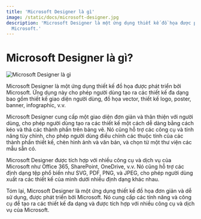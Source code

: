```yaml
---
title: 'Microsoft Designer là gì'
image: /static/docs/microsoft-designer.jpg
description: 'Microsoft Designer là một ứng dụng thiết kế đồ họa được phát triển bởi
  Microsoft.'
---
```


# Microsoft Designer là gì?

![Microsoft Designer là gì](/static/docs/microsoft-designer.jpg)

Microsoft Designer là một ứng dụng thiết kế đồ họa được phát triển bởi
Microsoft. Ứng dụng này cho phép người dùng tạo ra các thiết kế đa dạng bao gồm
thiết kế giao diện người dùng, đồ họa vector, thiết kế logo, poster, banner,
infographic, v.v.

Microsoft Designer cung cấp một giao diện đơn giản và thân thiện với người dùng,
cho phép người dùng tạo ra các thiết kế một cách dễ dàng bằng cách kéo và thả
các thành phần trên bảng vẽ. Nó cũng hỗ trợ các công cụ và tính năng tùy chỉnh,
cho phép người dùng điều chỉnh các thuộc tính của các thành phần thiết kế, chèn
hình ảnh và văn bản, và chọn từ một thư viện các mẫu sẵn có.

Microsoft Designer được tích hợp với nhiều công cụ và dịch vụ của Microsoft như
Office 365, SharePoint, OneDrive, v.v. Nó cũng hỗ trợ các định dạng tệp phổ biến
như SVG, PDF, PNG, và JPEG, cho phép người dùng xuất ra các thiết kế của mình
dưới nhiều định dạng khác nhau.

Tóm lại, Microsoft Designer là một ứng dụng thiết kế đồ họa đơn giản và dễ sử
dụng, được phát triển bởi Microsoft. Nó cung cấp các tính năng và công cụ để tạo
ra các thiết kế đa dạng và được tích hợp với nhiều công cụ và dịch vụ của
Microsoft.
